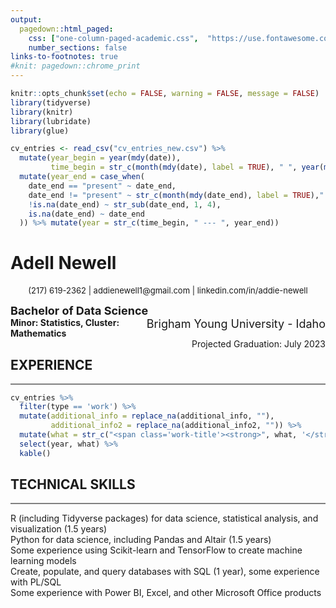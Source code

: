 ---
output:
  pagedown::html_paged:
    css: ["one-column-paged-academic.css",  "https://use.fontawesome.com/releases/v5.7.2/css/all.css"]
    number_sections: false
links-to-footnotes: true
#knit: pagedown::chrome_print
---

```{r setup, include=FALSE}
knitr::opts_chunk$set(echo = FALSE, warning = FALSE, message = FALSE)
library(tidyverse)
library(knitr)
library(lubridate)
library(glue)

cv_entries <- read_csv("cv_entries_new.csv") %>% 
  mutate(year_begin = year(mdy(date)),
         time_begin = str_c(month(mdy(date), label = TRUE), " ", year(mdy(date)))) %>%
  mutate(year_end = case_when(
    date_end == "present" ~ date_end,
    date_end != "present" ~ str_c(month(mdy(date_end), label = TRUE)," ", year(mdy(date_end))),
    !is.na(date_end) ~ str_sub(date_end, 1, 4),
    is.na(date_end) ~ date_end
  )) %>% mutate(year = str_c(time_begin, " --- ", year_end))

```




:::::: {.title-and-contact}

::: {.title}
<h1 class="title">Adell Newell</h1>
:::

<!-- contact info -->
<font size="2">
  <center> 
    (217\) 619-2362 | addienewell1\@gmail.com | linkedin.com\/in\/addie-newell
  </center>
</font>

::::::



<div>
  <font size="4">
    <a><strong>Bachelor of Data Science</strong></a>
    <a style="float:right">Brigham Young University - Idaho</a>
  </font><br/>
    <a><strong>Minor: Statistics, Cluster: Mathematics</strong></a>
    <a style="float:right">Projected Graduation: July 2023</a>
</div>




<div class="cv-entries">

## EXPERIENCE

<hr style="height:1.5px;border-width:0;color:gray;background-color:gray">

```{r}
cv_entries %>% 
  filter(type == 'work') %>% 
  mutate(additional_info = replace_na(additional_info, ""),
         additional_info2 = replace_na(additional_info2, "")) %>% 
  mutate(what = str_c("<span class='work-title'><strong>", what, '</strong><a style="float:right">', where, "</a></span><br> - ", additional_info, "<br>- ", additional_info2)) %>% 
  select(year, what) %>% 
  kable()

```


## TECHNICAL SKILLS

<hr style="height:1.5px;border-width:0;color:gray;background-color:gray">


R (including Tidyverse packages) for data science, statistical analysis, and visualization (1.5 years)<br>
Python for data science, including Pandas and Altair (1.5 years)<br>
Some experience using Scikit-learn and TensorFlow to create machine learning models<br>
Create, populate, and query databases with SQL (1 year), some experience with PL/SQL<br>
Some experience with Power BI, Excel, and other Microsoft Office products




